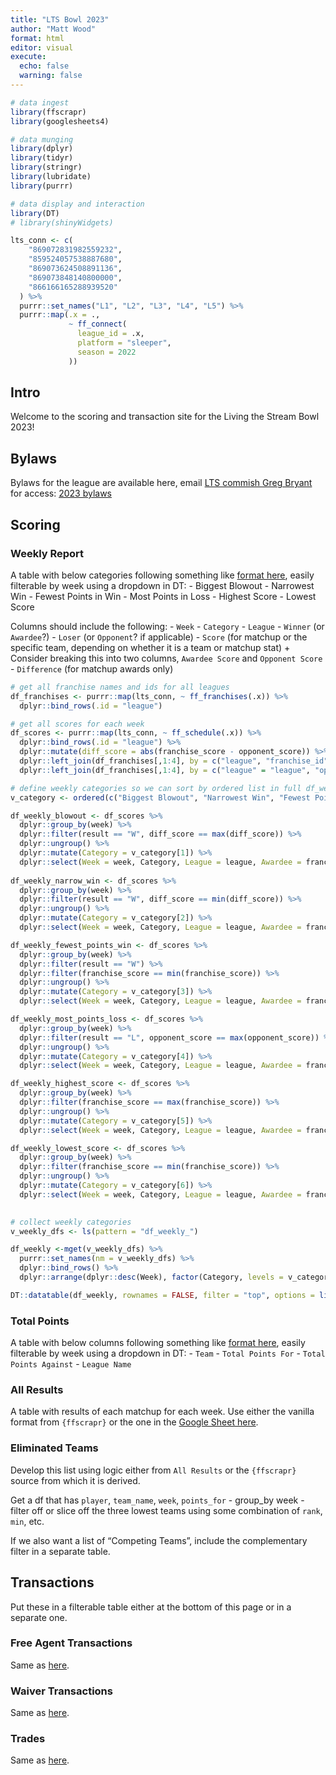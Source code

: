 ```yaml
---
title: "LTS Bowl 2023"
author: "Matt Wood"
format: html
editor: visual
execute:
  echo: false
  warning: false
---
```


```r

# data ingest
library(ffscrapr)
library(googlesheets4)

# data munging
library(dplyr)
library(tidyr)
library(stringr)
library(lubridate)
library(purrr)

# data display and interaction
library(DT)
# library(shinyWidgets)

lts_conn <- c(
    "869072831982559232",
    "859524057538887680",
    "869073624508891136",
    "869073848140800000",
    "866166165288939520"
  ) %>%
  purrr::set_names("L1", "L2", "L3", "L4", "L5") %>%
  purrr::map(.x = .,
             ~ ff_connect(
               league_id = .x,
               platform = "sleeper",
               season = 2022
             ))
```


## Intro

Welcome to the scoring and transaction site for the Living the Stream Bowl 2023!


## Bylaws

Bylaws for the league are available here, email [LTS commish Greg Bryant](mailto:lts.leaguecommish@gmail.com ) for access: [2023 bylaws](https://docs.google.com/document/d/1TVPnjUtb53mUAFtjFjvf8bk0E9AB4-FsHYxE8VFWiss/edit)


## Scoring

### Weekly Report

A table with below categories following something like [format here](https://docs.google.com/spreadsheets/d/1dbLITRWTaDBRU0wksk9nFJ4DqxV9BTokIQHW5pqDx5Y/edit#gid=0), easily filterable by week using a dropdown in DT:
  - Biggest Blowout
  - Narrowest Win
  - Fewest Points in Win
  - Most Points in Loss
  - Highest Score
  - Lowest Score

Columns should include the following:
  - `Week`
  - `Category`
  - `League`
  - `Winner` (or `Awardee`?)
  - `Loser` (or `Opponent`? if applicable)
  - `Score` (for matchup or the specific team, depending on whether it is a team or matchup stat)
    + Consider breaking this into two columns, `Awardee Score` and `Opponent Score`
  - `Difference` (for matchup awards only)
  
```r

# get all franchise names and ids for all leagues
df_franchises <- purrr::map(lts_conn, ~ ff_franchises(.x)) %>% 
  dplyr::bind_rows(.id = "league")

# get all scores for each week
df_scores <- purrr::map(lts_conn, ~ ff_schedule(.x)) %>%
  dplyr::bind_rows(.id = "league") %>% 
  dplyr::mutate(diff_score = abs(franchise_score - opponent_score)) %>% 
  dplyr::left_join(df_franchises[,1:4], by = c("league", "franchise_id")) %>% 
  dplyr::left_join(df_franchises[,1:4], by = c("league" = "league", "opponent_id" = "franchise_id"), suffix = c("", "_opponent"))

# define weekly categories so we can sort by ordered list in full df_weekly later
v_category <- ordered(c("Biggest Blowout", "Narrowest Win", "Fewest Points in Win", "Most Points in Loss", "Highest Score", "Lowest Score"))

df_weekly_blowout <- df_scores %>%
  dplyr::group_by(week) %>%
  dplyr::filter(result == "W", diff_score == max(diff_score)) %>%
  dplyr::ungroup() %>% 
  dplyr::mutate(Category = v_category[1]) %>% 
  dplyr::select(Week = week, Category, League = league, Awardee = franchise_name, Opponent = franchise_name_opponent, `Awardee Score` = franchise_score, `Opponent Score` = opponent_score, Difference = diff_score)
  
df_weekly_narrow_win <- df_scores %>%
  dplyr::group_by(week) %>%
  dplyr::filter(result == "W", diff_score == min(diff_score)) %>%
  dplyr::ungroup() %>% 
  dplyr::mutate(Category = v_category[2]) %>% 
  dplyr::select(Week = week, Category, League = league, Awardee = franchise_name, Opponent = franchise_name_opponent, `Awardee Score` = franchise_score, `Opponent Score` = opponent_score, Difference = diff_score)

df_weekly_fewest_points_win <- df_scores %>%
  dplyr::group_by(week) %>%
  dplyr::filter(result == "W") %>%
  dplyr::filter(franchise_score == min(franchise_score)) %>% 
  dplyr::ungroup() %>% 
  dplyr::mutate(Category = v_category[3]) %>% 
  dplyr::select(Week = week, Category, League = league, Awardee = franchise_name, Opponent = franchise_name_opponent, `Awardee Score` = franchise_score, `Opponent Score` = opponent_score, Difference = diff_score)

df_weekly_most_points_loss <- df_scores %>%
  dplyr::group_by(week) %>%
  dplyr::filter(result == "L", opponent_score == max(opponent_score)) %>%
  dplyr::ungroup() %>% 
  dplyr::mutate(Category = v_category[4]) %>% 
  dplyr::select(Week = week, Category, League = league, Awardee = franchise_name, Opponent = franchise_name_opponent, `Awardee Score` = franchise_score, `Opponent Score` = opponent_score, Difference = diff_score)

df_weekly_highest_score <- df_scores %>%
  dplyr::group_by(week) %>%
  dplyr::filter(franchise_score == max(franchise_score)) %>%
  dplyr::ungroup() %>% 
  dplyr::mutate(Category = v_category[5]) %>% 
  dplyr::select(Week = week, Category, League = league, Awardee = franchise_name, Opponent = franchise_name_opponent, `Awardee Score` = franchise_score, `Opponent Score` = opponent_score, Difference = diff_score)

df_weekly_lowest_score <- df_scores %>%
  dplyr::group_by(week) %>%
  dplyr::filter(franchise_score == min(franchise_score)) %>%
  dplyr::ungroup() %>% 
  dplyr::mutate(Category = v_category[6]) %>% 
  dplyr::select(Week = week, Category, League = league, Awardee = franchise_name, Opponent = franchise_name_opponent, `Awardee Score` = franchise_score, `Opponent Score` = opponent_score, Difference = diff_score)
  

# collect weekly categories
v_weekly_dfs <- ls(pattern = "df_weekly_")

df_weekly <-mget(v_weekly_dfs) %>%
  purrr::set_names(nm = v_weekly_dfs) %>%
  dplyr::bind_rows() %>%
  dplyr::arrange(dplyr::desc(Week), factor(Category, levels = v_category))

DT::datatable(df_weekly, rownames = FALSE, filter = "top", options = list(pageLength = 6, buttons = "csv"))

```

  


  

### Total Points

A table with below columns following something like [format here](https://docs.google.com/spreadsheets/d/1dbLITRWTaDBRU0wksk9nFJ4DqxV9BTokIQHW5pqDx5Y/edit#gid=1651024097), easily filterable by week using a dropdown in DT:
  - `Team`
  - `Total Points For`
  - `Total Points Against`
  - `League Name`
  

  

### All Results

A table with results of each matchup for each week. Use either the vanilla format from `{ffscrapr}` or the one in the [Google Sheet here](https://docs.google.com/spreadsheets/d/1dbLITRWTaDBRU0wksk9nFJ4DqxV9BTokIQHW5pqDx5Y/edit#gid=654454361).


### Eliminated Teams

Develop this list using logic either from `All Results` or the `{ffscrapr}` source from which it is derived.

Get a df that has `player`, `team_name`, `week`, `points_for` 
- group_by week
- filter off or slice off the three lowest teams using some combination of `rank`, `min`, etc.

If we also want a list of "Competing Teams", include the complementary filter in a separate table.


## Transactions

Put these in a filterable table either at the bottom of this page or in a separate one.


### Free Agent Transactions

Same as [here](https://docs.google.com/spreadsheets/d/1dbLITRWTaDBRU0wksk9nFJ4DqxV9BTokIQHW5pqDx5Y/edit#gid=1061403677).


### Waiver Transactions

Same as [here](https://docs.google.com/spreadsheets/d/1dbLITRWTaDBRU0wksk9nFJ4DqxV9BTokIQHW5pqDx5Y/edit#gid=870210681).


### Trades

Same as [here](https://docs.google.com/spreadsheets/d/1dbLITRWTaDBRU0wksk9nFJ4DqxV9BTokIQHW5pqDx5Y/edit#gid=674275935).